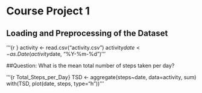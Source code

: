 # Course Project 1


## Loading and Preprocessing of the Dataset

'''{r }
activity <- read.csv("activity.csv")
activity$date <- as.Date(activity$date, "%Y-%m-%d")
'''

##Question:  What is the mean total number of steps taken per day?

'''{r Total_Steps_per_Day}
TSD <- aggregate(steps~date, data=activity, sum)
with(TSD, plot(date, steps, type="h"))
'''
